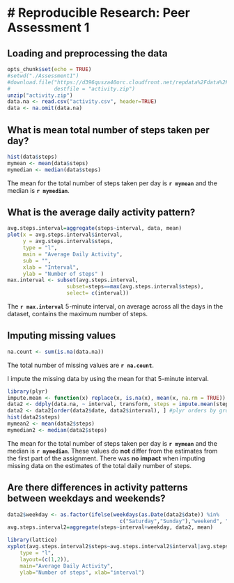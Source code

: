 # Reproducible Research: Peer Assessment 1
====================================

## Loading and preprocessing the data
```r
opts_chunk$set(echo = TRUE)
#setwd("./Assessment1")
#download.file("https://d396qusza40orc.cloudfront.net/repdata%2Fdata%2Factivity.zip", 
#              destfile = "activity.zip")
unzip("activity.zip")
data.na <- read.csv("activity.csv", header=TRUE)
data <- na.omit(data.na)
```


## What is mean total number of steps taken per day?
```r
hist(data$steps)
mymean <- mean(data$steps)
mymedian <- median(data$steps)
```
The mean for the total number of steps taken per day is **`r mymean`** 
 and the median is **`r mymedian`**.

## What is the average daily activity pattern?
```r
avg.steps.interval=aggregate(steps~interval, data, mean)
plot(x = avg.steps.interval$interval,
     y = avg.steps.interval$steps,
     type = "l",
     main = "Average Daily Activity",
     sub = "",
     xlab = "Interval",
     ylab = "Number of steps" )
max.interval <- subset(avg.steps.interval, 
                   subset=steps==max(avg.steps.interval$steps), 
                   select= c(interval))
```
The **`r max.interval`** 5-minute interval, on average across all the days in the dataset, 
 contains the maximum number of steps.

## Imputing missing values
```r
na.count <- sum(is.na(data.na))
```
The total number of missing values are **`r na.count`**.

I impute the missing data by using the mean for that 5-minute interval.
```r
library(plyr)
impute.mean <- function(x) replace(x, is.na(x), mean(x, na.rm = TRUE))
data2 <- ddply(data.na, ~ interval, transform, steps = impute.mean(steps))
data2 <- data2[order(data2$date, data2$interval), ] #plyr orders by group so we have to reorder
hist(data2$steps)
mymean2 <- mean(data2$steps)
mymedian2 <- median(data2$steps)
```
The mean for the total number of steps taken per day is **`r mymean`** 
 and the median is **`r mymedian`**. 
These values do **not** differ from the estimates from the first part of the assignment.
There was **no impact** when imputing missing data on the estimates of the total daily number of steps.

## Are there differences in activity patterns between weekdays and weekends?
```r
data2$weekday <- as.factor(ifelse(weekdays(as.Date(data2$date)) %in% 
                                    c("Saturday","Sunday"),"weekend", "weekday"))
avg.steps.interval2=aggregate(steps~interval+weekday, data2, mean)

library(lattice)
xyplot(avg.steps.interval2$steps~avg.steps.interval2$interval|avg.steps.interval2$weekday, 
    type = "l",
    layout=(c(1,2)),
    main="Average Daily Activity", 
    ylab="Number of steps", xlab="interval")
```



